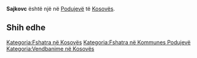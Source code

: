 {{Fshat në 
 | Emri                = Sajkovc
 | EmriAlt                = 
 | NAME_SHORT_FORM=      
 | NAME_GENERIC=      
 | NAME_SORT_NAME_RO=      SAJKOVC
 | FULL_NAME_RO = Sajkovc
 | FULL_NAME_ND_RO=Sajkovc
 | SORT_NAME_RG=SAJKOVC
 | FULL_NAME_RG=Sajkovc
 | FULL_NAME_ND_RG=Sajkovc
 | SRP_NAME_SHORT_FORM=      
 | SRP_NAME_GENERIC=      
 | SRP_NAME_SORT_NAME_RO=      
 | SRP_FULL_NAME_RO = 
 | SRP_FULL_NAME_ND_RO=
 | SRP_SORT_NAME_RG=
 | SRP_FULL_NAME_RG=
 | SRP_FULL_NAME_ND_RG=
 | Emri (Rasa dhanore) = 
 | Figura              = 
 | Shteti              = Kosovo
 | Komuna              = Podujevë
 | Kodi postar         = 
 | Sipërfaqja          = 

 | Popullsia           = 

 | Regj. i popullsisë  = 
 | Dend. e popullsisë  = 
 | Faqja zyrtare       = 
 <!--- Koordinatat ----> 
 | Gjerësia            = 42.863426
 | Gjatësia            = 21.239013
 | Lartësia            = 
}}
'''Sajkovc''' është një [[]] në [[Podujevë]] të [[Kosovës]].

<!-- == Gjeografia == -->
<!-- == Historia == -->
<!-- == Demografia == -->
== Shih edhe ==
{{Komuna Podujevë}}
{{Kosovo-Administrata-Cung}}

[[Kategoria:Fshatra në Kosovës]]
[[Kategoria:Fshatra në Kommunes Podujevë]]
[[Kategoria:Vendbanime në Kosovës]]
